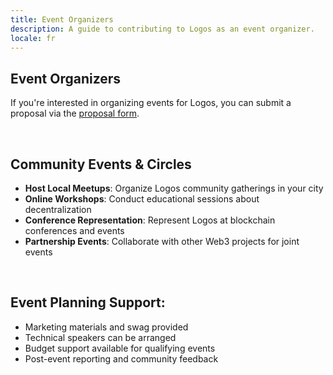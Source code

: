 ```yaml
---
title: Event Organizers
description: A guide to contributing to Logos as an event organizer.
locale: fr
---
```


## Event Organizers

If you're interested in organizing events for Logos, you can submit a proposal via the [proposal form](/proposals).

<br />

## Community Events & Circles

- **Host Local Meetups**: Organize Logos community gatherings in your city
- **Online Workshops**: Conduct educational sessions about decentralization
- **Conference Representation**: Represent Logos at blockchain conferences and events
- **Partnership Events**: Collaborate with other Web3 projects for joint events

<br />

## Event Planning Support:

- Marketing materials and swag provided
- Technical speakers can be arranged
- Budget support available for qualifying events
- Post-event reporting and community feedback
